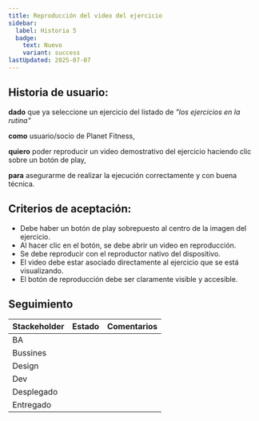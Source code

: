 ```yaml
---
title: Reproducción del video del ejercicio
sidebar:
  label: Historia 5
  badge:
    text: Nuevo
    variant: success
lastUpdated: 2025-07-07
---
```



## Historia de usuario:

**dado** que ya seleccione un ejercicio del listado de _"los ejercicios en la rutina"_

**como** usuario/socio de Planet Fitness,

**quiero** poder reproducir un video demostrativo del ejercicio haciendo clic sobre un botón de play,

**para** asegurarme de realizar la ejecución correctamente y con buena técnica.

## Criterios de aceptación:

  - Debe haber un botón de play sobrepuesto al centro de la imagen del ejercicio.
  - Al hacer clic en el botón, se debe abrir un video en reproducción.
  - Se debe reproducir con el reproductor nativo del dispositivo.
  - El video debe estar asociado directamente al ejercicio que se está visualizando.
  - El botón de reproducción debe ser claramente visible y accesible.

## Seguimiento

| Stackeholder |                     Estado                    |             Comentarios             |
|--------------|-----------------------------------------------|------------------------------------ |
| BA           | <Badge text="Terminado" variant="note" />     |                                     |
| Bussines     | <Badge text="Pendiente" variant="caution" />  |                                     |
| Design       | <Badge text="Pendiente" variant="caution" />  |                                     |
| Dev          | <Badge text="Pendiente" variant="caution" />  |                                     |
| Desplegado   | <Badge text="Pendiente" variant="caution" />  |                                     |
| Entregado    | <Badge text="Pendiente" variant="caution" />  |                                     |


